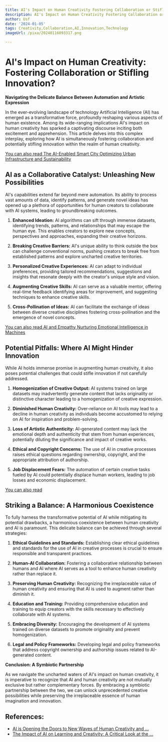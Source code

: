 ```yaml
---
title: AI's Impact on Human Creativity Fostering Collaboration or Stifling Innovation
description: AI's Impact on Human Creativity Fostering Collaboration or Stifling Innovation
author: Usf
date: '2024-01-05'
tags: Creativity,Collaboration,AI,Innovation,Technology
imageUrl: /pixa/20240116093317.png

---
```

# AI's  Impact on Human Creativity: Fostering Collaboration or Stifling Innovation?

**Navigating the Delicate Balance Between Automation and  Artistic Expression**

In the ever-evolving landscape of technology Artificial Intelligence (AI) has emerged as a transformative force, profoundly reshaping various aspects of  human existence. Among its wide-ranging  implications AI's impact on human creativity has sparked a captivating discourse inciting both  excitement and apprehension. This article delves  into this complex interplay, exploring how AI is simultaneously fostering collaboration and  potentially stifling innovation within the realm of human creativity.

[You can also read The AI-Enabled Smart City Optimizing Urban Infrastructure  and Sustainability](The%20AI-Enabled%20Smart%20City%20Optimizing%20Urban%20Infrastructure%20and%20Sustainability)


## AI as a Collaborative Catalyst: Unleashing New Possibilities

AI's capabilities extend  far beyond mere automation. Its ability to process vast amounts of data, identify patterns, and  generate novel ideas has opened up a plethora of opportunities for human creators to collaborate with AI systems, leading to groundbreaking outcomes.

1. **Enhanced  Ideation:** AI algorithms can sift through immense datasets,  identifying trends, patterns, and relationships that may escape the  human eye. This enables  creators to explore new concepts, perspectives and approaches, expanding their creative horizons.

2. **Breaking Creative  Barriers:** AI's unique ability to think outside the box can challenge conventional norms,  pushing creators  to break free from established patterns and explore uncharted creative territories.

3. **Personalized Creative Experiences:** AI  can adapt to individual preferences, providing tailored recommendations, suggestions and insights that resonate deeply  with the creator's unique style and vision.

4. **Augmenting Creative Skills:** AI can serve as  a valuable mentor,  offering real-time feedback identifying areas for improvement, and  suggesting techniques to enhance creative skills.

5. **Cross-Pollination of Ideas:** AI can facilitate the exchange of ideas between diverse  creative  disciplines fostering cross-pollination and the emergence of novel concepts.

[You can also read AI and Empathy Nurturing  Emotional Intelligence in Machines](AI%20and%20Empathy%20Nurturing%20Emotional%20Intelligence%20in%20Machines)


## Potential Pitfalls: Where AI Might Hinder Innovation

While AI holds  immense promise in augmenting human creativity, it also poses potential challenges that could  stifle innovation if  not  carefully addressed.

1.  **Homogenization of  Creative Output:** AI systems trained on large  datasets may inadvertently generate content that lacks originality or distinctive  character leading to a homogenization of creative expression.

2. **Diminished Human Creativity:** Over-reliance on  AI tools may lead to a decline in human creativity as individuals become accustomed to relying on AI for inspiration and problem-solving.

3. **Loss of Artistic Authenticity:** AI-generated content may  lack  the emotional depth and  authenticity that stem from human  experiences, potentially diluting the significance and impact of  creative works.

4. **Ethical and Copyright Concerns:** The use of AI in  creative processes raises ethical questions regarding  ownership, copyright, and the appropriate attribution of authorship.

5. **Job Displacement Fears:** The automation of certain creative tasks fueled by AI could potentially displace human workers, leading to job  losses and economic  displacement.

[You can also read ]()


## Striking a  Balance: A Harmonious Coexistence

To fully harness the transformative potential of AI while mitigating  its potential drawbacks, a harmonious coexistence between  human creativity and AI is paramount. This delicate balance can be achieved through several strategies:

1. **Ethical Guidelines  and Standards:** Establishing clear ethical guidelines and standards for the use of AI in creative processes is crucial to ensure responsible and transparent practices.

2. **Human-AI Collaboration:** Fostering  a collaborative relationship between  humans and AI  where AI serves as a tool  to enhance human creativity  rather  than replace it.

3. **Preserving Human Creativity:** Recognizing the irreplaceable value of human creativity and ensuring that AI is used to  augment rather than diminish it.

4. **Education and Training:** Providing comprehensive  education and training to equip creators with the skills necessary to effectively collaborate with AI systems.

5. **Embracing Diversity:** Encouraging the development of AI systems trained on diverse datasets to promote originality  and  prevent homogenization.

6. **Legal and Policy Frameworks:**  Developing legal and policy frameworks  that address copyright ownership and authorship issues related to  AI-generated content.

**Conclusion: A Symbiotic Partnership**

As  we navigate the  uncharted waters of AI's impact  on human creativity, it is imperative to recognize that AI and human creativity are not mutually exclusive but rather complementary  forces. By embracing a symbiotic partnership between the two, we can unlock unprecedented creative possibilities while preserving the irreplaceable  essence of human  imagination and innovation.

## References:
- [AI is Opening the Doors to New Waves of Human Creativity and ...](https://medium.com/the-modern-scientist/ai-is-opening-the-doors-to-new-waves-of-human-creativity-and-innovation-for-writers-and-marketers-562f469a23d8)
- [The Impact of AI on Learning and Creativity: A Critical Look at the ...](https://www.linkedin.com/pulse/impact-ai-learning-creativity-critical-look-future-miriam-morron)
